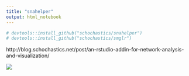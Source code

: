 ```yaml
---
title: "snahelper"
output: html_notebook
---
```



```r
# devtools::install_github("schochastics/snahelper")
# devtools::install_github("schochastics/smglr")
```



http://blog.schochastics.net/post/an-rstudio-addin-for-network-analysis-and-visualization/


![](http://blog.schochastics.net/img/example.png)












